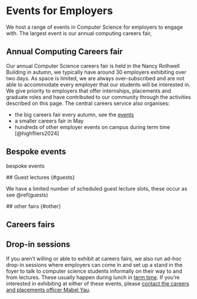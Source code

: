 # Events for Employers {#events}
We host a range of events in Computer Science for employers to engage with.  The largest event is our annual computing careers fair, 

## Annual Computing Careers fair {#autumn}
Our annual Computer Science careers fair is held in the Nancy Rothwell Building in autumn, we typically have around 30 employers exhibiting over two days. As space is limited, we are always over-subscribed and are not able to accommodate every employer that our students will be interested in. We give priority to employers that offer internships, placements and graduate roles and have contributed to our community through the activities described on this page. The central careers service also organises:  

* the big careers fair every autumn, see the [events](https://www.careers.manchester.ac.uk/events/)
* a smaller careers fair in May
* hundreds of other employer events on campus during term time [@highfliers2024]

## Bespoke events {#bespoke}

bespoke events

## Guest lectures {#guests}

We have a limited number of scheduled guest lecture slots, these occur as see \@ref(guests)

## other fairs {#other}


## Careers fairs {#careersfairs}


## Drop-in sessions {#dropins}
If you aren't willing or able to exhibit at careers fairs, we also run ad-hoc drop-in sessions where employers can come in and set up a stand in the foyer to talk to computer science students informally on their way to and from lectures. These usually happen during lunch in [term time](https://www.manchester.ac.uk/discover/key-dates/). If you're interested in exhibiting at either of these events, please [contact the careers and placements officer Mabel Yau](#office).

